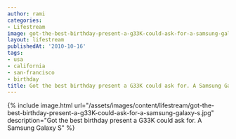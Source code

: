 ```yaml
---
author: rami
categories:
- Lifestream
image: got-the-best-birthday-present-a-g33K-could-ask-for-a-samsung-galaxy-s.jpg
layout: lifestream
publishedAt: '2010-10-16'
tags:
- usa
- california
- san-francisco
- birthday
title: Got the best birthday present a G33K could ask for. A Samsung Galaxy S
---
```


{% include image.html url="/assets/images/content/lifestream/got-the-best-birthday-present-a-g33K-could-ask-for-a-samsung-galaxy-s.jpg" description="Got the best birthday present a G33K could ask for. A Samsung Galaxy S" %}